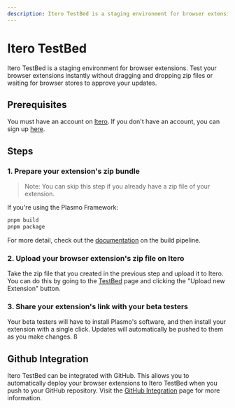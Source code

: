 ```yaml
---
description: Itero TestBed is a staging environment for browser extensions.
---
```


# Itero TestBed

Itero TestBed is a staging environment for browser extensions. Test your browser extensions instantly without dragging and dropping zip files or waiting for browser stores to approve your updates.

## Prerequisites

You must have an account on [Itero](https://itero.plasmo.com). If you don't have an account, you can sign up [here](https://itero.plasmo.com).

## Steps

### 1. Prepare your extension's zip bundle

> Note: You can skip this step if you already have a zip file of your extension.

If you're using the Plasmo Framework:

```bash
pnpm build
pnpm package
```

For more detail, check out the [documentation](/framework/workflows/build#generating-a-zip-bundle) on the build pipeline.

### 2. Upload your browser extension's zip file on Itero

Take the zip file that you created in the previous step and upload it to Itero. You can do this by going to the [TestBed](https://itero.plasmo.com) page and clicking the "Upload new Extension" button.

### 3. Share your extension's link with your beta testers

Your beta testers will have to install Plasmo's software, and then install your extension with a single click. Updates will automatically be pushed to them as you make changes.
ß

## Github Integration

Itero TestBed can be integrated with GitHub. This allows you to automatically deploy your browser extensions to Itero TestBed when you push to your GitHub repository. Visit the [GitHub Integration](/itero/github) page for more information.
